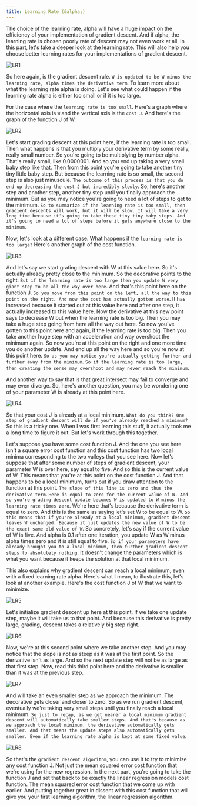 ```yaml
---
title: Learning Rate (&alpha;)
---
```



The choice of the learning rate, alpha will have a huge impact on the efficiency of your implementation of gradient descent. And if alpha, the learning rate is chosen poorly rate of descent may not even work at all. In this part, let's take a deeper look at the learning rate. This will also help you choose better learning rates for your implementations of gradient descent. 

![LR1](/SL/GradientDescent/LR1.png)

So here again, is the gradient descent rule. `W is updated to be W minus the learning rate, alpha times the derivative term`. To learn more about what the learning rate alpha is doing. Let's see what could happen if the learning rate alpha is either too small or if it is too large. 

For the case where the `learning rate is too small`. Here's a graph where the horizontal axis is `W` and the vertical axis is the `cost J`. And here's the graph of the function J of W. 

![LR2](/SL/GradientDescent/LR2.png)

Let's start grading descent at this point here, if the learning rate is too small. Then what happens is that you multiply your derivative term by some really, really small number. So you're going to be multiplying by number alpha. That's really small, like 0.0000001. And so you end up taking a very small baby step like that. Then from this point you're going to take another tiny tiny little baby step. But because the learning rate is so small, the second step is also just minuscule. `The outcome of this process is that you do end up decreasing the cost J but incredibly slowly`. So, here's another step and another step, another tiny step until you finally approach the minimum. But as you may notice you're going to need a lot of steps to get to the minimum. `So to summarize if the learning rate is too small, then gradient descents will work, but it will be slow. It will take a very long time because it's going to take these tiny tiny baby steps. And it's going to need a lot of steps before it gets anywhere close to the minimum`.

Now, let's look at a different case. What happens if the `learning rate is too large?` Here's another graph of the cost function. 

![LR3](/SL/GradientDescent/LR3.png)

And let's say we start grating descent with W at this value here. So it's actually already pretty close to the minimum. So the decorative points to the right. `But if the learning rate is too large then you update W very giant step to be all the way over here`. And that's this point here on the function J. `So you move from this point on the left, all the way to this point on the right. And now the cost has actually gotten worse`. It has increased because it started out at this value here and after one step, it actually increased to this value here. Now the derivative at this new point says to decrease W but when the learning rate is too big. Then you may take a huge step going from here all the way out here. So now you've gotten to this point here and again, if the learning rate is too big. Then you take another huge step with an acceleration and way overshoot the minimum again. So now you're at this point on the right and one more time you do another update. And end up all the way here and so you're now at this point here. `So as you may notice you're actually getting further and further away from the minimum`. `So if the learning rate is too large, then creating the sense may overshoot and may never reach the minimum`. 

And another way to say that is that great intersect may fail to converge and may even diverge. So, here's another question, you may be wondering one of your parameter W is already at this point here. 

![LR4](/SL/GradientDescent/LR4.png)

So that your cost J is already at a local minimum. `What do you think? One step of gradient descent will do if you've already reached a minimum?` So this is a tricky one. When I was first learning this stuff, it actually took me a long time to figure it out. But let's work through this together. 

Let's suppose you have some cost function J. And the one you see here isn't a square error cost function and this cost function has two local minima corresponding to the two valleys that you see here. Now let's suppose that after some number of steps of gradient descent, your parameter W is over here, say equal to five. And so this is the current value of W. This means that you're at this point on the cost function J. And that happens to be a local minimum, turns out if you draw attention to the function at this point. `The slope of this line is zero and thus the derivative term`. `Here is equal to zero for the current value of W. And so you're grading descent update becomes W is updated to W minus the learning rate times zero`. We're here that's because the derivative term is equal to zero. And this is the same as saying let's set W to be equal to W. `So this means that if you're already at a local minimum, gradient descent leaves W unchanged. Because it just updates the new value of W to be the exact same old value of W`. So concretely, let's say if the current value of W is five. And alpha is 0.1 after one iteration, you update W as W minus alpha times zero and it is still equal to five. `So if your parameters have already brought you to a local minimum, then further gradient descent steps to absolutely nothing`. It doesn't change the parameters which is what you want because it keeps the solution at that local minimum. 

This also explains why gradient descent can reach a local minimum, even with a fixed learning rate alpha. Here's what I mean, to illustrate this, let's look at another example. Here's the cost function J of W that we want to minimize. 

![LR5](/SL/GradientDescent/LR5.png)

Let's initialize gradient descent up here at this point. If we take one update step, maybe it will take us to that point. And because this derivative is pretty large, grading, descent takes a relatively big step right. 

![LR6](/SL/GradientDescent/LR6.png)

Now, we're at this second point where we take another step. And you may notice that the slope is not as steep as it was at the first point. So the derivative isn't as large. And so the next update step will not be as large as that first step. Now, read this third point here and the derivative is smaller than it was at the previous step. 

![LR7](/SL/GradientDescent/LR7.png)

And will take an even smaller step as we approach the minimum. The decorative gets closer and closer to zero. So as we run gradient descent, eventually we're taking very small steps until you finally reach a local minimum. `So just to recap, as we get nearer a local minimum gradient descent will automatically take smaller steps. And that's because as we approach the local minimum, the derivative automatically gets smaller. And that means the update steps also automatically gets smaller. Even if the learning rate alpha is kept at some fixed value`.

![LR8](/SL/GradientDescent/LR8.png)

 So that's the `gradient descent algorithm`, you can use it to try to minimize any cost function J. Not just the mean squared error cost function that we're using for the new regression. In the next part, you're going to take the function J and set that back to be exactly the linear regression models cost function. The mean squared error cost function that we come up with earlier. And putting together great in dissent with this cost function that will give you your first learning algorithm, the linear regression algorithm.

